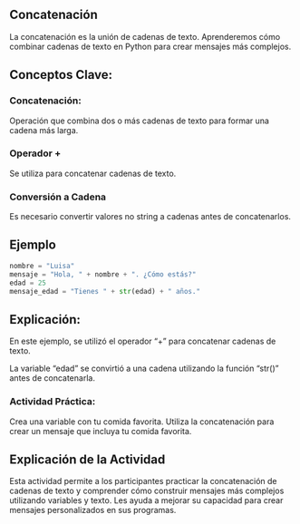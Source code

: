 ## Concatenación

La concatenación es la unión de cadenas de texto. Aprenderemos cómo combinar cadenas de texto en Python para crear mensajes más complejos.

## Conceptos Clave:

### Concatenación: 

Operación que combina dos o más cadenas de texto para formar una cadena más larga.

### Operador +

Se utiliza para concatenar cadenas de texto.

### Conversión a Cadena

Es necesario convertir valores no string a cadenas antes de concatenarlos.

## Ejemplo

```python
nombre = "Luisa"
mensaje = "Hola, " + nombre + ". ¿Cómo estás?"
edad = 25
mensaje_edad = "Tienes " + str(edad) + " años."
```

## Explicación:

En este ejemplo, se utilizó el operador "+" para concatenar cadenas de texto.

La variable "edad" se convirtió a una cadena utilizando la función "str()" antes de concatenarla.

::: {.callout-important}
### Actividad Práctica:

Crea una variable con tu comida favorita.
Utiliza la concatenación para crear un mensaje que incluya tu comida favorita.
::: 

## Explicación de la Actividad

Esta actividad permite a los participantes practicar la concatenación de cadenas de texto y comprender cómo construir mensajes más complejos utilizando variables y texto. Les ayuda a mejorar su capacidad para crear mensajes personalizados en sus programas.